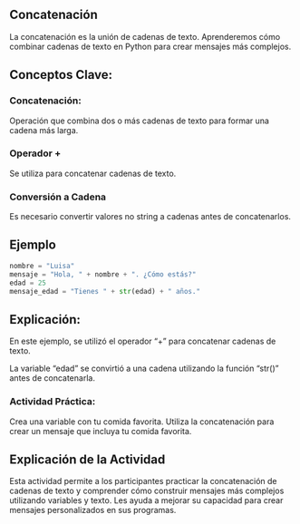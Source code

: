 ## Concatenación

La concatenación es la unión de cadenas de texto. Aprenderemos cómo combinar cadenas de texto en Python para crear mensajes más complejos.

## Conceptos Clave:

### Concatenación: 

Operación que combina dos o más cadenas de texto para formar una cadena más larga.

### Operador +

Se utiliza para concatenar cadenas de texto.

### Conversión a Cadena

Es necesario convertir valores no string a cadenas antes de concatenarlos.

## Ejemplo

```python
nombre = "Luisa"
mensaje = "Hola, " + nombre + ". ¿Cómo estás?"
edad = 25
mensaje_edad = "Tienes " + str(edad) + " años."
```

## Explicación:

En este ejemplo, se utilizó el operador "+" para concatenar cadenas de texto.

La variable "edad" se convirtió a una cadena utilizando la función "str()" antes de concatenarla.

::: {.callout-important}
### Actividad Práctica:

Crea una variable con tu comida favorita.
Utiliza la concatenación para crear un mensaje que incluya tu comida favorita.
::: 

## Explicación de la Actividad

Esta actividad permite a los participantes practicar la concatenación de cadenas de texto y comprender cómo construir mensajes más complejos utilizando variables y texto. Les ayuda a mejorar su capacidad para crear mensajes personalizados en sus programas.